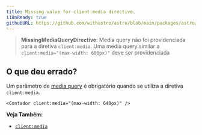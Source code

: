 ```yaml
---
title: Missing value for client:media directive.
i18nReady: true
githubURL: https://github.com/withastro/astro/blob/main/packages/astro/src/core/errors/errors-data.ts
---
```


> **MissingMediaQueryDirective**: Media query não foi providenciada para a diretiva `client:media`. Uma media query similar a `client:media="(max-width: 600px)"` deve ser providenciada

## O que deu errado?

Um parâmetro de [media query](https://developer.mozilla.org/pt-BR/docs/Web/CSS/Media_Queries/Using_media_queries) é obrigatório quando se utiliza a diretiva `client:media`.

```astro
<Contador client:media="(max-width: 640px)" />
```

**Veja Também:**
-  [`client:media`](/pt-br/reference/directives-reference/#clientmedia)
